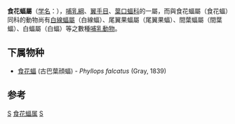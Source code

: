 {{Automatic taxobox
| taxon = Phyllops
| authority = Peters, 1865
}}

'''食花蝠屬'''（[[学名|学名]]：{{lang|la|''Phyllops''}}），[[哺乳綱|哺乳綱]]、[[翼手目|翼手目]]、[[葉口蝠科|葉口蝠科]]的一屬，而與食花蝠屬（食花蝠）同科的動物尚有[[白線蝠屬|白線蝠屬]]（白線蝠）、尾翼果蝠屬（尾翼果蝠）、間葉蝠屬（間葉蝠）、白蝠屬（白蝠）等之數種[[哺乳動物|哺乳動物]]。

==下属物种==
* [[食花蝠|食花蝠]] (古巴葉顔蝠) - ''Phyllops falcatus'' (Gray, 1839)

==参考==
{{reflist}}

{{taxonbar}}
[[Category:葉口蝠科|S]]
[[Category:食花蝠属|]]
[[Category:1865年描述的分类群|S]]